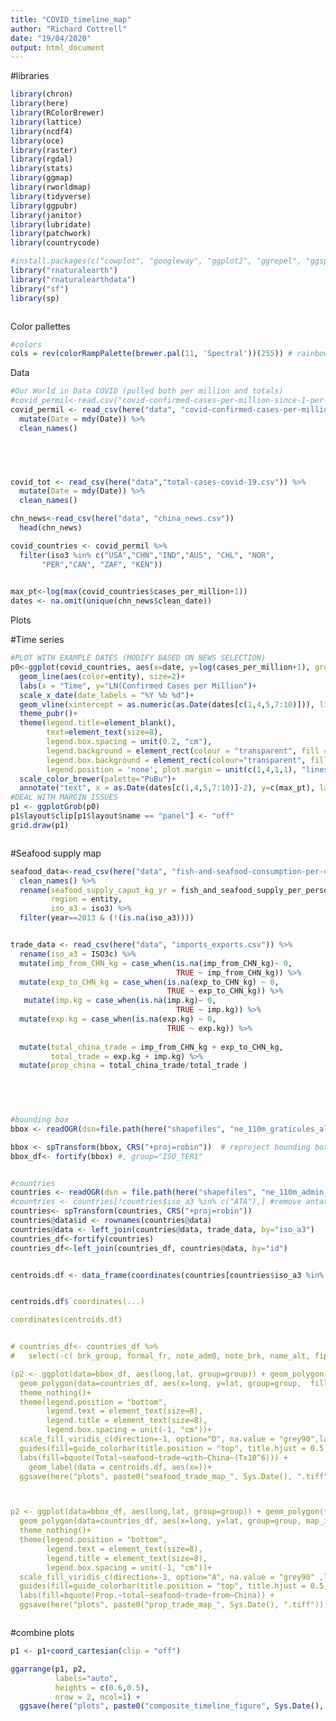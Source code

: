 ```yaml
---
title: "COVID_timeline_map"
author: "Richard Cottrell"
date: "19/04/2020"
output: html_document
---
```


#libraries

```r

library(chron)
library(here)
library(RColorBrewer)
library(lattice)
library(ncdf4)
library(oce)
library(raster)
library(rgdal)
library(stats)
library(ggmap)
library(rworldmap)
library(tidyverse)
library(ggpubr)
library(janitor)
library(lubridate)
library(patchwork)
library(countrycode)

#install.packages(c("cowplot", "googleway", "ggplot2", "ggrepel", "ggspatial", "libwgeom", "sf", "rnaturalearth", "rnaturalearthdata"))
library("rnaturalearth")
library("rnaturalearthdata")
library("sf")
library(sp)



```



Color pallettes
```r
#colors
cols = rev(colorRampPalette(brewer.pal(11, 'Spectral'))(255)) # rainbow color scheme for plotting

```


Data

```r
#Our World in Data COVID (pulled both per million and totals)
#covid_permil<-read.csv("covid-confirmed-cases-per-million-since-1-per-million.csv") 
covid_permil <- read_csv(here("data", "covid-confirmed-cases-per-million-since-1-per-million.csv")) %>% 
  mutate(Date = mdy(Date)) %>% 
  clean_names()
  




covid_tot <- read_csv(here("data","total-cases-covid-19.csv")) %>% 
  mutate(Date = mdy(Date)) %>% 
  clean_names()

chn_news<-read_csv(here("data", "china_news.csv"))
  head(chn_news)

covid_countries <- covid_permil %>% 
  filter(iso3 %in% c("USA","CHN","IND","AUS", "CHL", "NOR",
       "PER","CAN", "ZAF", "KEN"))
  

max_pt<-log(max(covid_countries$cases_per_million+1))
dates <- na.omit(unique(chn_news$clean_date))
```


Plots


#Time series
```r
#PLOT WITH EXAMPLE DATES (MODIFY BASED ON NEWS SELECTION)
p0<-ggplot(covid_countries, aes(x=date, y=log(cases_per_million+1), group=entity)) +
  geom_line(aes(color=entity), size=2)+
  labs(x = "Time", y="LN(Confirmed Cases per Million")+
  scale_x_date(date_labels = "%Y %b %d")+
  geom_vline(xintercept = as.numeric(as.Date(dates[c(1,4,5,7:10)])), linetype=2,color="black")+
  theme_pubr()+
  theme(legend.title=element_blank(),
        text=element_text(size=8),
        legend.box.spacing = unit(0.2, "cm"),
        legend.background = element_rect(colour = "transparent", fill = "transparent"),
        legend.box.background = element_rect(colour="transparent", fill="transparent"), 
        legend.position = 'none', plot.margin = unit(c(1,4,1,1), "lines"))+
  scale_color_brewer(palette="PuBu")+
  annotate("text", x = as.Date(dates[c(1,4,5,7:10)]-2), y=c(max_pt), label = c("A.","B.","C.","D.","E.","F.","G."))
#DEAL WITH MARGIN ISSUES
p1 <- ggplotGrob(p0)
p1$layout$clip[p1$layout$name == "panel"] <- "off"
grid.draw(p1)



```


#Seafood supply map
```r

seafood_data<-read_csv(here("data", "fish-and-seafood-consumption-per-capita.csv")) %>% 
  clean_names() %>% 
  rename(seafood_supply_caput_kg_yr = fish_and_seafood_supply_per_person_kilograms_per_year,
         region = entity,
         iso_a3 = iso3) %>% 
  filter(year==2013 & (!(is.na(iso_a3))))


trade_data <- read_csv(here("data", "imports_exports.csv")) %>% 
  rename(iso_a3 = ISO3c) %>%
  mutate(imp_from_CHN_kg = case_when(is.na(imp_from_CHN_kg)~ 0,
                                     TRUE ~ imp_from_CHN_kg)) %>% 
  mutate(exp_to_CHN_kg = case_when(is.na(exp_to_CHN_kg) ~ 0,
                                   TRUE ~ exp_to_CHN_kg)) %>% 
   mutate(imp.kg = case_when(is.na(imp.kg)~ 0,
                                     TRUE ~ imp.kg)) %>% 
  mutate(exp.kg = case_when(is.na(exp.kg) ~ 0,
                                   TRUE ~ exp.kg)) %>%
  
  mutate(total_china_trade = imp_from_CHN_kg + exp_to_CHN_kg,
         total_trade = exp.kg + imp.kg) %>% 
  mutate(prop_china = total_china_trade/total_trade )
  
  



#bounding box
bbox <- readOGR(dsn=file.path(here("shapefiles", "ne_110m_graticules_all")), layer="ne_110m_wgs84_bounding_box")

bbox <- spTransform(bbox, CRS("+proj=robin"))  # reproject bounding box
bbox_df<- fortify(bbox) #, group="ISO_TER1"


#countries
countries <- readOGR(dsn = file.path(here("shapefiles", "ne_110m_admin_0_countries")), layer="ne_110m_admin_0_countries")
#countries <- countries[!countries$iso_a3 %in% c("ATA"),] #remove antartica
countries<- spTransform(countries, CRS("+proj=robin"))
countries@data$id <- rownames(countries@data)
countries@data <- left_join(countries@data, trade_data, by="iso_a3")
countries_df<-fortify(countries)
countries_df<-left_join(countries_df, countries@data, by="id")


centroids.df <- data_frame(coordinates(countries[countries$iso_a3 %in% c("USA","CHN","IND","AUS", "CHL", "NOR", "PER","ZAF", "KEN", "MMR"),]) ) %>% mutate(label = c("A", "A", ("C  D"), "F", "E", "C" , "B", "C", "E", "A" ))


centroids.df$`coordinates(...)

coordinates(centroids.df)


# countries_df<- countries_df %>% 
#   select(-c( brk_group, formal_fr, note_adm0, note_brk, name_alt, fips_10))

(p2 <- ggplot(data=bbox_df, aes(long,lat, group=group)) + geom_polygon(fill="aliceblue")+
  geom_polygon(data=countries_df, aes(x=long, y=lat, group=group,  fill=(total_china_trade)))+
  theme_nothing()+
  theme(legend.position = "bottom",
        legend.text = element_text(size=8),
        legend.title = element_text(size=8),
        legend.box.spacing = unit(-1, "cm"))+
  scale_fill_viridis_c(direction=-1, option="D", na.value = "grey90",labels=c(2.5, 5, 7.5, 10), breaks=c(2.5e+08, 5e+08, 7.5e+08, 10e+08))
  guides(fill=guide_colorbar(title.position = "top", title.hjust = 0.5, barwidth = 10, barheight = 0.5, units="cm"))+
  labs(fill=bquote(Total~seafood~trade~with~China~(Tx10^6))) +
    geom_label(data = centroids.df, aes(x=))+
  ggsave(here("plots", paste0("seafood_trade_map_", Sys.Date(), ".tiff")), device="tiff", dpi=300, width=12, height=7, units="cm"))



p2 <- ggplot(data=bbox_df, aes(long,lat, group=group)) + geom_polygon(fill="aliceblue")+
  geom_polygon(data=countries_df, aes(x=long, y=lat, group=group, map_id=id, fill=(prop_china)))+
  theme_nothing()+
  theme(legend.position = "bottom",
        legend.text = element_text(size=8),
        legend.title = element_text(size=8),
        legend.box.spacing = unit(-1, "cm"))+
  scale_fill_viridis_c(direction=-1, option="A", na.value = "grey90" ,labels=c(0.25,0.5,0.75), breaks=c(0.25,0.5,0.75))+
  guides(fill=guide_colorbar(title.position = "top", title.hjust = 0.5, barwidth = 10, barheight = 0.5, units="cm"))+
  labs(fill=bquote(Prop.~total~seafood~trade~from~China)) +
  ggsave(here("plots", paste0("prop_trade_map_", Sys.Date(), ".tiff")), device="tiff", dpi=300, width=12, height=7, units="cm")



```


#combine plots

```r

p1 <- p1+coord_cartesian(clip = "off")

ggarrange(p1, p2, 
          labels="auto",
          heights = c(0.6,0.5),
          nrow = 2, ncol=1) +
  ggsave(here("plots", paste0("composite_timeline_figure", Sys.Date(), ".jpg")), device="jpg", dpi=300, width = 12, height=14, units = "cm")

```

